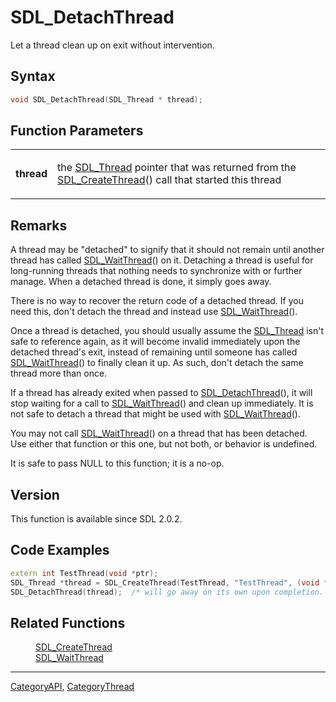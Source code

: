 = SDL_DetachThread =

Let a thread clean up on exit without intervention.

== Syntax ==

<syntaxhighlight lang='c'>
void SDL_DetachThread(SDL_Thread * thread);
</syntaxhighlight>

== Function Parameters ==

{|
|'''thread'''
|the [[SDL_Thread]] pointer that was returned from the [[SDL_CreateThread]]() call that started this thread
|}

== Remarks ==

A thread may be "detached" to signify that it should not remain until
another thread has called [[SDL_WaitThread]]() on it. Detaching a thread is
useful for long-running threads that nothing needs to synchronize with or
further manage. When a detached thread is done, it simply goes away.

There is no way to recover the return code of a detached thread. If you
need this, don't detach the thread and instead use [[SDL_WaitThread]]().

Once a thread is detached, you should usually assume the [[SDL_Thread]]
isn't safe to reference again, as it will become invalid immediately upon
the detached thread's exit, instead of remaining until someone has called
[[SDL_WaitThread]]() to finally clean it up. As such, don't detach the same
thread more than once.

If a thread has already exited when passed to [[SDL_DetachThread]](), it
will stop waiting for a call to [[SDL_WaitThread]]() and clean up
immediately. It is not safe to detach a thread that might be used with
[[SDL_WaitThread]]().

You may not call [[SDL_WaitThread]]() on a thread that has been detached.
Use either that function or this one, but not both, or behavior is
undefined.

It is safe to pass NULL to this function; it is a no-op.

== Version ==

This function is available since SDL 2.0.2.

== Code Examples ==

<syntaxhighlight lang='c++'>
extern int TestThread(void *ptr);
SDL_Thread *thread = SDL_CreateThread(TestThread, "TestThread", (void *)NULL);
SDL_DetachThread(thread);  /* will go away on its own upon completion. */
</syntaxhighlight>

== Related Functions ==

:[[SDL_CreateThread]]
:[[SDL_WaitThread]]

----
[[CategoryAPI]], [[CategoryThread]]


